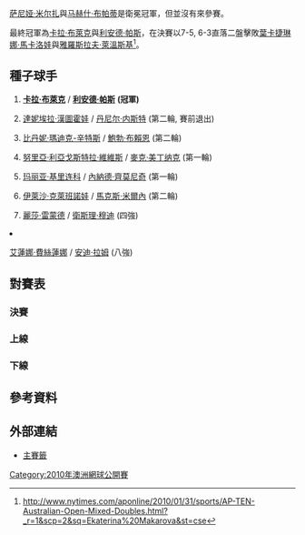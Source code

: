 {{noteTA|G1=Tennis
|1=zh-hans:圈;zh-hant:輪
|2=zh-hans:半区;zh-hant:半部;
|3=zh-hans:半决赛;zh-hk:準決賽;zh-tw:四強;
|4=zh-hans:半準决赛;zh-hk:半準決賽;zh-tw:八強;
}}

{{GrandSlamEvents|2010|澳洲網球公開賽|
| defchamp = {{flagicon|IND}} [[萨尼娅·米尔扎|萨尼娅·米尔扎]]<br />{{flagicon|IND}} [[马赫什·布帕蒂|马赫什·布帕蒂]]
| champ = {{flagicon|ZIM}} [[卡拉·布萊克|卡拉·布萊克]]<br />{{flagicon|IND}} [[利安德·帕斯|利安德·帕斯]]
| runner = {{flagicon|RUS}} [[葉卡捷琳娜·馬卡洛娃|葉卡捷琳娜·馬卡洛娃]]<br />{{flagicon|CZE}} [[雅羅斯拉夫·萊溫斯基|雅羅斯拉夫·萊溫斯基]]
| score = 7-5, 6-3
}}

{{main|2010年澳洲網球公開賽}}

[[萨尼娅·米尔扎|萨尼娅·米尔扎]]與[[马赫什·布帕蒂|马赫什·布帕蒂]]是衛冕冠軍，但並沒有來參賽。

最終冠軍為[[卡拉·布萊克|卡拉·布萊克]]與[[利安德·帕斯|利安德·帕斯]]，在決賽以7-5, 6-3直落二盤擊敗[[葉卡捷琳娜·馬卡洛娃|葉卡捷琳娜·馬卡洛娃]]與[[雅羅斯拉夫·萊溫斯基|雅羅斯拉夫·萊溫斯基]]<ref>http://www.nytimes.com/aponline/2010/01/31/sports/AP-TEN-Australian-Open-Mixed-Doubles.html?_r=1&scp=2&sq=Ekaterina%20Makarova&st=cse</ref>。

==種子球手==
{{col-begin}}
{{col-2}}
#{{flagicon|ZIM}} '''[[卡拉·布萊克|卡拉·布萊克]]''' / {{flagicon|IND}} '''[[利安德·帕斯|利安德·帕斯]]''' '''(冠軍)'''
#{{flagicon|SVK}} [[達妮埃拉·漢圖霍娃|達妮埃拉·漢圖霍娃]] / {{flagicon|CAN}} [[丹尼尔·内斯特|丹尼尔·内斯特]] (第二輪, 賽前退出)
#{{flagicon|USA}} [[比丹妮·瑪迪克-辛特斯|比丹妮·瑪迪克-辛特斯]] / {{flagicon|USA}} [[鮑勃·布賴恩|鮑勃·布賴恩]] (第二輪) 
#{{flagicon|ESP}} [[努里亞·利亞戈斯特拉·維維斯|努里亞·利亞戈斯特拉·維維斯]] / {{flagicon|SVK}} [[麥克·美丁纳克|麥克·美丁纳克]] (第一輪) 
{{col-2}}
<ol start="5">
<li>{{flagicon|RUS}} [[玛丽亚·基里连科|玛丽亚·基里连科]] / {{flagicon|SRB}} [[內納德·齊莫尼奇|內納德·齊莫尼奇]] (第一輪) 
<li>{{flagicon|RUS}} [[伊萊沙·克萊班諾娃|伊萊沙·克萊班諾娃]] / {{flagicon|BLR}} [[馬克斯·米爾內|馬克斯·米爾內]] (第二輪)  
<li>{{flagicon|USA}} [[麗莎·雷蒙德|麗莎·雷蒙德]] / {{flagicon|RSA}} [[衛斯理·穆迪|衛斯理·穆迪]] (四強)
<li>{{flagicon|RUS}} [[艾蓮娜·費絲蓮娜|艾蓮娜·費絲蓮娜]] / {{flagicon|ISR}} [[安迪·拉姆|安迪·拉姆]] (八強)
{{col-end}}

==對賽表==
{{Draw key}}
===決賽===
{{4TeamBracket-Tennis3-v2
| RD1=四強
| RD2=決賽

| team-width=175

| RD1-seed1=1
| RD1-team1='''{{flagicon|ZIM}} [[卡拉·布萊克|布萊克]]<BR> {{flagicon|IND}} [[利安德·帕斯|帕斯]]'''
| RD1-score1-1=6<sup>6</sup>
| RD1-score1-2='''7
| RD1-score1-3='''[10]
| RD1-seed2=7
| RD1-team2={{flagicon|USA}} [[麗莎·雷蒙德|雷蒙德]]<BR> {{flagicon|RSA}} [[衛斯理·穆迪|穆迪]]
| RD1-score2-1='''7
| RD1-score2-2=6<sup>5</sup>
| RD1-score2-3=[7]

| RD1-seed3= 
| RD1-team3={{flagicon|ITA}} [[弗拉维娅·佩内塔|佩内塔]]<BR> {{flagicon|BRA}} [[馬塞洛·梅洛|梅洛]]
| RD1-score3-1=0
| RD1-score3-2='''6
| RD1-score3-3=[8]
| RD1-seed4= 
| RD1-team4='''{{flagicon|RUS}} [[葉卡捷琳娜·馬卡洛娃|馬卡洛娃]]<br /> {{flagicon|CZE}} [[雅羅斯拉夫·萊溫斯基|萊溫斯基]]'''
| RD1-score4-1='''6
| RD1-score4-2=4
| RD1-score4-3='''[10]

| RD2-seed1=1
| RD2-team1='''{{flagicon|ZIM}} [[卡拉·布萊克|布萊克]]<BR> {{flagicon|IND}} [[利安德·帕斯|帕斯]]'''
| RD2-score1-1='''7
| RD2-score1-2='''6
| RD2-score1-3= 
| RD2-seed2= 
| RD2-team2={{flagicon|RUS}} [[葉卡捷琳娜·馬卡洛娃|馬卡洛娃]]<br /> {{flagicon|CZE}} [[雅羅斯拉夫·萊溫斯基|萊溫斯基]]
| RD2-score2-1=5
| RD2-score2-2=3
| RD2-score2-3= 
}}

===上線===
{{16TeamBracket-Compact-Tennis3
| RD1=第一輪
| RD2=第二輪
| RD3=八強
| RD4=四強

| RD1-seed01=1
| RD1-team01='''{{flagicon|ZIM}} [[卡拉·布萊克|布萊克]]<BR> {{flagicon|IND}} [[利安德·帕斯|帕斯]]'''
| RD1-score01-1='''7
| RD1-score01-2='''7
| RD1-score01-3= 
| RD1-seed02=WC
| RD1-team02={{flagicon|AUS}} [[Sophie_Ferguson|S Ferguson]]<BR> {{flagicon|AUS}} [[Carsten_Ball|C Ball]]
| RD1-score02-1=5
| RD1-score02-2=5
| RD1-score02-3= 

| RD1-seed03=ALT
| RD1-team03='''{{nowrap|{{flagicon|UZB}} [[Akgul_Amanmuradova|A Amanmuradova]]<BR> {{flagicon|RSA}} [[Rik_de_Voest|R de Voest]]}}'''
| RD1-score03-1='''7
| RD1-score03-2='''6
| RD1-score03-3= 
| RD1-seed04=WC
| RD1-team04={{flagicon|USA}} [[卡莉·格利克森|格利克森]]<BR> {{flagicon|AUS}} [[Bernard_Tomic|B Tomic]]
| RD1-score04-1=5
| RD1-score04-2=2
| RD1-score04-3= 

| RD1-seed05= 
| RD1-team05='''{{flagicon|GER}} [[安娜·蓮娜·歌恩菲特|歌恩菲特]]<BR> {{flagicon|GER}} [[Christopher_Kas|C Kas]]'''
| RD1-score05-1='''7
| RD1-score05-2='''6
| RD1-score05-3= 
| RD1-seed06=WC
| RD1-team06={{flagicon|AUS}} [[Sally_Peers|S Peers]]<BR> {{flagicon|AUS}} [[彼得·盧扎克|盧扎克]]
| RD1-score06-1=5
| RD1-score06-2=4
| RD1-score06-3= 

| RD1-seed07=WC
| RD1-team07={{flagicon|AUS}} [[艾丽西亚·莫利克|莫利克]]<BR> {{flagicon|AUS}} [[Matthew_Ebden|M Ebden]]
| RD1-score07-1=0
| RD1-score07-2=3
| RD1-score07-3= 
| RD1-seed08=8
| RD1-team08='''{{flagicon|RUS}} [[艾蓮娜·費絲蓮娜|費絲蓮娜]]<BR> {{flagicon|ISR}} [[安迪·拉姆|拉姆]]'''
| RD1-score08-1='''6
| RD1-score08-2='''6
| RD1-score08-3= 

| RD1-seed09=3
| RD1-team09='''{{flagicon|USA}} [[比丹妮·瑪迪克-辛特斯|瑪迪克-辛特斯]]<BR> {{flagicon|USA}} [[鮑勃·布賴恩|B 布賴恩]]'''
| RD1-score09-1='''6
| RD1-score09-2=4
| RD1-score09-3='''[10]
| RD1-seed10= 
| RD1-team10={{flagicon|TPE}} [[謝淑薇|謝]]<BR> {{flagicon|BRA}} [[Bruno_Soares|B Soares]]
| RD1-score10-1=2
| RD1-score10-2='''6
| RD1-score10-3=[7]

| RD1-seed11= 
| RD1-team11={{flagicon|USA}} [[莉泽尔·许贝尔|许贝尔]]<BR> {{flagicon|GBR}} [[羅斯·哈欽斯|羅斯·哈欽斯]]
| RD1-score11-1=2
| RD1-score11-2=4
| RD1-score11-3= 
| RD1-seed12= 
| RD1-team12='''{{flagicon|TPE}} [[莊佳容|莊]]<BR> {{flagicon|SVK}} [[Filip_Polášek|F Polášek]]'''
| RD1-score12-1='''6
| RD1-score12-2='''6
| RD1-score12-3= 

| RD1-seed13= 
| RD1-team13='''{{flagicon|CZE}} [[伊韋塔·貝內索娃|貝內索娃]]<BR> {{flagicon|CZE}} [[盧卡斯·德勞希|德勞希]]'''
| RD1-score13-1='''6
| RD1-score13-2='''7
| RD1-score13-3= 
| RD1-seed14= 
| RD1-team14={{flagicon|CHN}} [[Yan_Zi|Z Yan]]<BR> {{flagicon|POL}} [[Mariusz_Fyrstenberg|M Fyrstenberg]]
| RD1-score14-1=4
| RD1-score14-2=6<sup>2</sup>
| RD1-score14-3= 

| RD1-seed15= 
| RD1-team15={{flagicon|ESP}} [[比希尼婭·魯阿諾·帕斯夸爾|魯阿諾·帕斯夸爾]]<BR> {{flagicon|AUS}} [[斯蒂芬·胡斯|胡斯]]
| RD1-score15-1=3
| RD1-score15-2=0
| RD1-score15-3= 
| RD1-seed16=7
| RD1-team16='''{{flagicon|USA}} [[麗莎·雷蒙德|雷蒙德]]<BR> {{flagicon|RSA}} [[衛斯理·穆迪|穆迪]]'''
| RD1-score16-1='''6
| RD1-score16-2='''6
| RD1-score16-3= 

| RD2-seed01=1
| RD2-team01={{flagicon|ZIM}} '''[[卡拉·布萊克|布萊克]]<BR> {{flagicon|IND}} [[利安德·帕斯|帕斯]]
| RD2-score01-1='''6
| RD2-score01-2='''6
| RD2-score01-3= 
| RD2-seed02=ALT
| RD2-team02={{nowrap|{{flagicon|UZB}} [[Akgul_Amanmuradova|A Amanmuradova]]<BR> {{flagicon|RSA}} [[Rik_de_Voest|R de Voest]]}}
| RD2-score02-1=4
| RD2-score02-2=2
| RD2-score02-3= 

| RD2-seed03= 
| RD2-team03={{flagicon|GER}} [[安娜·蓮娜·歌恩菲特|歌恩菲特]]<BR> {{flagicon|GER}} [[Christopher_Kas|C Kas]]
| RD2-score03-1='''6
| RD2-score03-2=5
| RD2-score03-3=[6]
| RD2-seed04=8
| RD2-team04='''{{flagicon|RUS}} [[艾蓮娜·費絲蓮娜|費絲蓮娜]]<BR> {{flagicon|ISR}} [[安迪·拉姆|拉姆]]'''
| RD2-score04-1=3
| RD2-score04-2='''7
| RD2-score04-3='''[10]

| RD2-seed05=3
| RD2-team05={{flagicon|USA}} [[比丹妮·瑪迪克-辛特斯|瑪迪克-辛特斯]]<BR> {{flagicon|USA}} [[鮑勃·布賴恩|B 布賴恩]]
| RD2-score05-1=5
| RD2-score05-2=6<sup>4</sup>
| RD2-score05-3= 
| RD2-seed06= 
| RD2-team06={{flagicon|TPE}} '''[[莊佳容|莊]]<BR> {{flagicon|SVK}} [[Filip_Polášek|F Polášek]]
| RD2-score06-1='''7
| RD2-score06-2='''7
| RD2-score06-3= 

| RD2-seed07= 
| RD2-team07={{flagicon|CZE}} [[伊韋塔·貝內索娃|貝內索娃]]<BR> {{flagicon|CZE}} [[盧卡斯·德勞希|德勞希]]
| RD2-score07-1=1
| RD2-score07-2=4
| RD2-score07-3= 
| RD2-seed08=7
| RD2-team08={{flagicon|USA}} '''[[麗莎·雷蒙德|雷蒙德]]<BR> {{flagicon|RSA}} [[衛斯理·穆迪|穆迪]]
| RD2-score08-1='''6
| RD2-score08-2='''6
| RD2-score08-3= 

| RD3-seed01=1
| RD3-team01='''{{flagicon|ZIM}} [[卡拉·布萊克|布萊克]]<BR> {{flagicon|IND}} [[利安德·帕斯|帕斯]]'''
| RD3-score01-1='''6
| RD3-score01-2='''6
| RD3-score01-3= 
| RD3-seed02=8
| RD3-team02={{flagicon|RUS}} [[艾蓮娜·費絲蓮娜|費絲蓮娜]]<BR> {{flagicon|ISR}} [[安迪·拉姆|拉姆]]
| RD3-score02-1=4
| RD3-score02-2=3
| RD3-score02-3= 

| RD3-seed03= 
| RD3-team03={{flagicon|TPE}} [[莊佳容|莊]]<BR> {{flagicon|SVK}} [[Filip_Polášek|F Polášek]]
| RD3-score03-1=3
| RD3-score03-2='''6
| RD3-score03-3=[10]
| RD3-seed04=7
| RD3-team04='''{{flagicon|USA}} [[麗莎·雷蒙德|雷蒙德]]<BR> {{flagicon|RSA}} [[衛斯理·穆迪|穆迪]]'''
| RD3-score04-1='''6
| RD3-score04-2=3
| RD3-score04-3='''[12]

| RD4-seed01=1
| RD4-team01='''{{flagicon|ZIM}} [[卡拉·布萊克|布萊克]]<BR> {{flagicon|IND}} [[利安德·帕斯|帕斯]]'''
| RD4-score01-1=6<sup>6</sup>
| RD4-score01-2='''7
| RD4-score01-3='''[10]
| RD4-seed02=7
| RD4-team02={{flagicon|USA}} [[麗莎·雷蒙德|雷蒙德]]<BR> {{flagicon|RSA}} [[衛斯理·穆迪|穆迪]]
| RD4-score02-1='''7
| RD4-score02-2=6<sup>5</sup>
| RD4-score02-3=[7]
}}

===下線===
{{16TeamBracket-Compact-Tennis3
| RD1=第一輪
| RD2=第二輪
| RD3=八強
| RD4=四強

| RD1-seed01=6
| RD1-team01='''{{flagicon|RUS}} [[伊萊沙·克萊班諾娃|克萊班諾娃]]<BR> {{flagicon|BLR}} [[馬克斯·米爾內|米爾內]]'''
| RD1-score01-1='''6
| RD1-score01-2=3
| RD1-score01-3='''[10]
| RD1-seed02=WC
| RD1-team02={{flagicon|AUS}} [[Anastasia_Rodionova|A Rodionova]]<BR> {{flagicon|AUS}} [[Paul_Hanley_(tennis)|P Hanley]]
| RD1-score02-1=3
| RD1-score02-2='''6
| RD1-score02-3=[3]

| RD1-seed03= 
| RD1-team03='''{{Nowrap|{{flagicon|CZE}} [[Barbora_Záhlavová-Strýcová|B Záhlavová-Strýcová]]<BR> {{flagicon|AUT}} [[Oliver_Marach|O Marach]]}}'''
| RD1-score03-1='''6
| RD1-score03-2='''7
| RD1-score03-3= 
| RD1-seed04= 
| RD1-team04={{flagicon|AUS}} [[雷内·斯塔布斯|斯塔布斯]]<BR> {{flagicon|USA}} [[特拉維斯·帕羅特|帕羅特]]
| RD1-score04-1=3
| RD1-score04-2=5
| RD1-score04-3= 

| RD1-seed05= 
| RD1-team05={{flagicon|ROU}} [[Monica_Niculescu|M Niculescu]]<BR> {{flagicon|AUT}} [[尤利安·克诺夫莱|克诺夫莱]]
| RD1-score05-1=4
| RD1-score05-2=3
| RD1-score05-3= 
| RD1-seed06= 
| RD1-team06='''{{flagicon|ITA}} [[弗拉维娅·佩内塔|佩内塔]]<BR> {{flagicon|BRA}} [[馬塞洛·梅洛|梅洛]]'''
| RD1-score06-1='''6
| RD1-score06-2='''6
| RD1-score06-3= 

| RD1-seed07=WC
| RD1-team07={{flagicon|AUS}} '''[[Jarmila_Groth|J Groth]]<BR> {{flagicon|AUS}} [[Samuel_Groth|S Groth]]
| RD1-score07-1='''7
| RD1-score07-2='''7
| RD1-score07-3= 
| RD1-seed08=4
| RD1-team08={{flagicon|ESP}} [[努里亞·利亞戈斯特拉·維維斯|利亞戈斯特拉·維維斯]]<BR> {{flagicon|SVK}} [[麥克·美丁纳克|麥克·美丁纳克]]
| RD1-score08-1=6<sup>5</sup>
| RD1-score08-2=6<sup>4</sup>
| RD1-score08-3= 

| RD1-seed09=5
| RD1-team09={{flagicon|RUS}} [[玛丽亚·基里连科|基里连科]]<BR> {{flagicon|SRB}} [[內納德·齊莫尼奇|齊莫尼奇]]
| RD1-score09-1=3
| RD1-score09-2='''6
| RD1-score09-3=[9]
| RD1-seed10= 
| RD1-team10={{flagicon|USA}} '''[[Raquel_Kops-Jones|R Kops-Jones]]<BR> {{flagicon|BEL}} [[迪克·諾曼|諾曼]]
| RD1-score10-1='''6
| RD1-score10-2=3
| RD1-score10-3='''[11]

| RD1-seed11=WC
| RD1-team11={{flagicon|AUS}} [[Casey_Dellacqua|C Dellacqua]]<BR> {{flagicon|AUS}} [[Jordan_Kerr|J Kerr]]
| RD1-score11-1=3
| RD1-score11-2='''6
| RD1-score11-3=[8]
| RD1-seed12= 
| RD1-team12='''{{flagicon|CZE}} [[Lucie_Hradecká|L Hradecká]]<BR> {{flagicon|CZE}} [[František_Čermák|F Čermák]]'''
| RD1-score12-1='''6
| RD1-score12-2=2
| RD1-score12-3='''[10]

| RD1-seed13= 
| RD1-team13={{flagicon|CZE}} [[Květa_Peschke|K Peschke]]<BR> {{flagicon|POL}} [[Marcin_Matkowski|M Matkowski]]
| RD1-score13-1=4
| RD1-score13-2='''7
| RD1-score13-3=[6]
| RD1-seed14= 
| RD1-team14='''{{flagicon|RUS}} [[葉卡捷琳娜·馬卡洛娃|馬卡洛娃]]<BR> {{flagicon|CZE}} [[雅羅斯拉夫·萊溫斯基|萊溫斯基]]'''
| RD1-score14-1='''6
| RD1-score14-2=5
| RD1-score14-3='''[10]

| RD1-seed15= 
| RD1-team15={{flagicon|ESP}} [[安娜貝爾·梅迪娜·加里格斯|梅迪娜·加里格斯]]<BR> {{flagicon|BRA}} [[安德烈·薩|薩]]
| RD1-score15-1=3
| RD1-score15-2='''6
| RD1-score15-3=[6]
| RD1-seed16=2
| RD1-team16='''{{flagicon|SVK}} [[達妮埃拉·漢圖霍娃|漢圖霍娃]]<BR> {{flagicon|CAN}} [[丹尼尔·内斯特|内斯特]]'''
| RD1-score16-1='''6
| RD1-score16-2=3
| RD1-score16-3='''[10]

| RD2-seed01=6
| RD2-team01={{flagicon|RUS}} [[伊萊沙·克萊班諾娃|克萊班諾娃]]<BR> {{flagicon|BLR}} [[馬克斯·米爾內|米爾內]]
| RD2-score01-1='''6
| RD2-score01-2=3
| RD2-score01-3=[7]
| RD2-seed02= 
| RD2-team02='''{{Nowrap|{{flagicon|CZE}} [[Barbora_Záhlavová-Strýcová|B Záhlavová-Strýcová]]<BR> {{flagicon|AUT}} [[Oliver_Marach|O Marach]]}}'''
| RD2-score02-1=3
| RD2-score02-2='''6
| RD2-score02-3='''[10]

| RD2-seed03= 
| RD2-team03='''{{flagicon|ITA}} [[弗拉维娅·佩内塔|佩内塔]]<BR> {{flagicon|BRA}} [[馬塞洛·梅洛|梅洛]]'''
| RD2-score03-1='''6
| RD2-score03-2='''6
| RD2-score03-3= 
| RD2-seed04=WC
| RD2-team04={{flagicon|AUS}} [[Jarmila_Groth|J Groth]]<BR> {{flagicon|AUS}} [[Samuel_Groth|S Groth]]
| RD2-score04-1=2
| RD2-score04-2=3
| RD2-score04-3= 

| RD2-seed05= 
| RD2-team05='''{{flagicon|USA}} [[Raquel_Kops-Jones|R Kops-Jones]]<BR> {{flagicon|BEL}} [[迪克·諾曼|諾曼]]'''
| RD2-score05-1= 
| RD2-score05-2= 
| RD2-score05-3= 
| RD2-seed06= 
| RD2-team06={{flagicon|CZE}} [[Lucie_Hradecká|L Hradecká]]<BR> {{flagicon|CZE}} [[František_Čermák|F Čermák]]
| RD2-score06-1=w/o
| RD2-score06-2= 
| RD2-score06-3= 

| RD2-seed07= 
| RD2-team07='''{{flagicon|RUS}} [[葉卡捷琳娜·馬卡洛娃|馬卡洛娃]]<BR> {{flagicon|CZE}} [[雅羅斯拉夫·萊溫斯基|萊溫斯基]]'''
| RD2-score07-1=w/o
| RD2-score07-2= 
| RD2-score07-3= 
| RD2-seed08=2
| RD2-team08={{flagicon|SVK}} [[達妮埃拉·漢圖霍娃|漢圖霍娃]]<BR> {{flagicon|CAN}} [[丹尼尔·内斯特|内斯特]]
| RD2-score08-1= 
| RD2-score08-2= 
| RD2-score08-3= 

| RD3-seed01= 
| RD3-team01={{Nowrap|{{flagicon|CZE}} [[Barbora_Záhlavová-Strýcová|B Záhlavová-Strýcová]]<BR> {{flagicon|AUT}} [[Oliver_Marach|O Marach]]}}
| RD3-score01-1=4
| RD3-score01-2=4
| RD3-score01-3= 
| RD3-seed02= 
| RD3-team02='''{{flagicon|ITA}} [[弗拉维娅·佩内塔|佩内塔]]<BR> {{flagicon|BRA}} [[馬塞洛·梅洛|梅洛]]'''
| RD3-score02-1='''6
| RD3-score02-2='''6
| RD3-score02-3= 

| RD3-seed03= 
| RD3-team03={{flagicon|USA}} [[Raquel_Kops-Jones|R Kops-Jones]]<BR> {{flagicon|BEL}} [[迪克·諾曼|諾曼]]
| RD3-score03-1=4
| RD3-score03-2=6<sup>3</sup>
| RD3-score03-3= 
| RD3-seed04= 
| RD3-team04='''{{flagicon|RUS}} [[葉卡捷琳娜·馬卡洛娃|馬卡洛娃]]<BR> {{flagicon|CZE}} [[雅羅斯拉夫·萊溫斯基|萊溫斯基]]'''
| RD3-score04-1='''6
| RD3-score04-2='''7
| RD3-score04-3= 

| RD4-seed01= 
| RD4-team01={{flagicon|ITA}} [[弗拉维娅·佩内塔|佩内塔]]<BR> {{flagicon|BRA}} [[馬塞洛·梅洛|梅洛]]
| RD4-score01-1=0
| RD4-score01-2='''6
| RD4-score01-3=[8]
| RD4-seed02= 
| RD4-team02='''{{nowrap|{{flagicon|RUS}} [[葉卡捷琳娜·馬卡洛娃|馬卡洛娃]]<BR> {{flagicon|CZE}} [[雅羅斯拉夫·萊溫斯基|萊溫斯基]]}}'''
| RD4-score02-1='''6
| RD4-score02-2=4
| RD4-score02-3='''[10]
}}

== 參考資料 ==
{{Reflist}}

==外部連結==
* [https://web.archive.org/web/20090206033034/http://www.australianopen.com/en_AU/scores/draws/xd/xddraw.pdf 主賽籤]

[[Category:2010年澳洲網球公開賽|Category:2010年澳洲網球公開賽]]